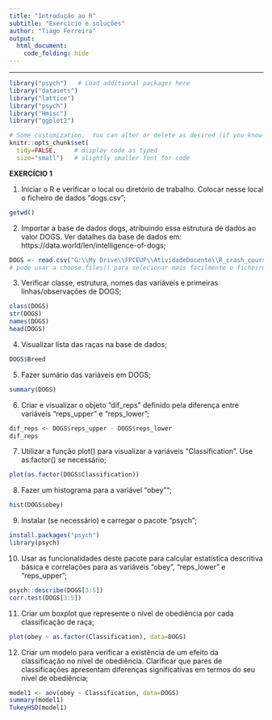 ```yaml
---
title: "Introdução ao R"
subtitle: "Exercício e soluções"
author: "Tiago Ferreira"
output:
  html_document:
    code_folding: hide
---
```

---

```r
library("psych")   # Load additional packages here 
library("datasets")  
library("lattice")
library("psych")
library("Hmisc")
library("ggplot2")

# Some customization.  You can alter or delete as desired (if you know what you are doing).
knitr::opts_chunk$set(
  tidy=FALSE,     # display code as typed
  size="small")   # slightly smaller font for code
```  

**EXERCÍCIO 1**  

1. Iniciar o R e verificar o local ou diretório de trabalho. Colocar nesse local o ficheiro de dados "dogs.csv";  
```r
getwd()
```


2. Importar a base de dados dogs, atribuindo essa estrutura de dados ao valor DOGS. Ver datalhes da base de dados em: https://data.world/len/intelligence-of-dogs;    

```r
DOGS <- read.csv("G:\\My Drive\\FPCEUP\\AtividadeDocente\\R_crash_course\\R crash course_Data\\dogs.csv")
# pode usar a choose.files() para selecionar mais facilmente o ficheiro
```


3. Verificar classe, estrutura, nomes das variáveis e primeiras linhas/observações de DOGS;    
```r
class(DOGS)
str(DOGS)
names(DOGS)
head(DOGS)
```


4. Visualizar lista das raças na base de dados;  
```r
DOGS$Breed 
```


5. Fazer sumário das variáveis em DOGS;   
```r
summary(DOGS)
```


6. Criar e visualizar o objeto "dif_reps" definido pela diferença entre variáveis "reps_upper" e "reps_lower";  
```r
dif_reps <- DOGS$reps_upper - DOGS$reps_lower
dif_reps 
```
  

7. Utilizar a função plot() para visualizar a variáveis "Classification". Use as.factor() se necessário;  
```r
plot(as.factor(DOGS$Classification))
```


8. Fazer um histograma para a variável "obey"";  
```r
hist(DOGS$obey)
```


9. Instalar (se necessário) e carregar o pacote "psych";  
```r
install.packages("psych")
library(psych)
```


10. Usar as funcionalidades deste pacote para calcular estatística descritiva básica e correlações para as variáveis "obey", "reps_lower" e "reps_upper";  
```r
psych::describe(DOGS[3:5])
corr.test(DOGS[3:5])
```


11. Criar um boxplot que represente o nível de obediência por cada classificação de raça;  
```r
plot(obey ~ as.factor(Classification), data=DOGS)
```


12. Criar um modelo para verificar a existência de um efeito da classificação no nível de obediência. Clarificar que pares de classificações apresentam diferenças significativas em termos do seu nível de obediência;
```r
model1 <- aov(obey ~ Classification, data=DOGS)  
summary(model1) 
TukeyHSD(model1)
```

